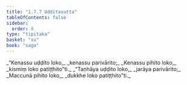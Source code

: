 ```yaml
---
title: "1.7.7 Uḍḍitasutta"
tableOfContents: false
sidebar:
  order: 8
type: "tipitaka"
basket: "su"
book: "saga"
---
```



<DynamicBreadcrumb />

<Division number="67" book="saga" bookNo="12" page="37">

<Paragraph number="323" type="verses" book="saga">
_“Kenassu uḍḍito loko,_  
_kenassu parivārito;_  
_Kenassu pihito loko,_  
_kismiṃ loko patiṭṭhito”ti._  

</Paragraph>

<Paragraph number="324" type="verses" book="saga">
_“Taṇhāya uḍḍito loko,_  
_jarāya parivārito;_  
_Maccunā pihito loko,_  
_dukkhe loko patiṭṭhito”ti._
</Paragraph>
</Division>